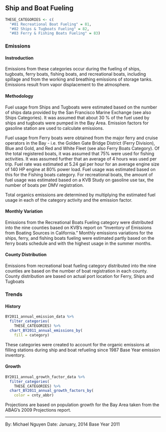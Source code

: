 ## Ship and Boat Fueling

```r
THESE_CATEGORIES <- c(
  "#81 Recreational Boat Fueling" = 81,
  "#82 Ships & Tugboats Fueling" = 82,
  "#83 Ferry & Fishing Boats Fueling" = 83)
```

### Emissions

#### Instroduction {-}

Emissions from these categories occur during the fueling of ships, tugboats, ferry boats, fishing boats, and recreational boats, including spillage and from the working and breathing emissions of storage tanks. Emissions result from vapor displacement to the atmosphere.

#### Methodology {-}

Fuel usage from Ships and Tugboats were estimated based on the number of ships data provided by the San Francisco Marine Exchange (see also Ships Categories). It was assumed that about 30 % of the fuel used by ships and tugboats were pumped in the Bay Area. Emission factors for gasoline station are used to calculate emissions.

Fuel usage from Ferry boats were obtained from the major ferry and cruise operators in the Bay - i.e. the Golden Gate Bridge District (Ferry Division), Blue and Gold, and Red and White Fleet (see also Ferry Boats Category). Of the total registered boats, it was assumed that 75% were used for fishing activities. It was assumed further that an average of 4 hours was used per trip. Fuel rate was estimated at 5.24 gal per hour for an average engine size of 140 HP engine at 80% power load. Fuel usage was estimated based on this for the Fishing boats category.
For recreational boats, the amount of fuel usage was estimated based on a KVB Study on gasoline use tax, the number of boats per DMV registration.

Total organics emissions are determined by multiplying the estimated fuel usage in each of the category activity and the emission factor.

#### Monthly Variation {-}

Emissions from the Recreational Boats Fueling category were distributed into the nine counties based on KVB's report on "Inventory of Emissions from Boating Sources in California." Monthly emissions variations for the ships, ferry, and fishing boats fueling were estimated partly based on the ferry boats schedule and with the highest usage in the summer months.

#### County Distribution {-}

Emissions from recreational boat fueling category distributed into the nine counties are based on the number of boat registration in each county. County distribution are based on actual port location for Ferry, Ships and Tugboats

### Trends

#### History {-}

```r
BY2011_annual_emission_data %>%
  filter_categories(
    THESE_CATEGORIES) %>%
  chart_BY2011_annual_emissions_by(
    fill = category) 
```

These categories were created to account for the organic emissions at filling stations during ship and boat refueling since 1987 Base Year emission inventory.

#### Growth {-}

```r
BY2011_annual_growth_factor_data %>%
  filter_categories(
    THESE_CATEGORIES) %>%
  chart_BY2011_annual_growth_factors_by(
    color = cnty_abbr) 
```

Projections are based on population growth for the Bay Area taken from the ABAG's 2009 Projections report.

***

By: Michael Nguyen 
Date: January, 2014 
Base Year 2011
